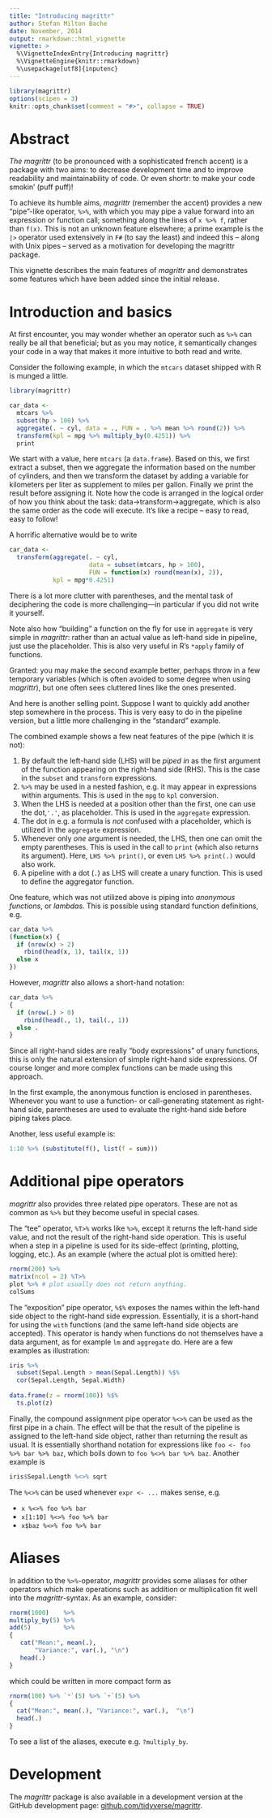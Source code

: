 ```yaml
---
title: "Introducing magrittr"
author: Stefan Milton Bache
date: November, 2014
output: rmarkdown::html_vignette
vignette: >
  %\VignetteIndexEntry{Introducing magrittr}
  %\VignetteEngine{knitr::rmarkdown}
  %\usepackage[utf8]{inputenc}
---
```


```r
library(magrittr)
options(scipen = 3)
knitr::opts_chunk$set(comment = "#>", collapse = TRUE)
```

# Abstract

*The magrittr* (to be pronounced with a sophisticated french accent) is
a package with two aims: to decrease development time and to improve 
readability and maintainability of code. Or even shortr: to make your code smokin' (puff puff)!

To achieve its humble aims, *magrittr* (remember the accent) provides a new 
"pipe"-like operator, `%>%`, with which you may pipe a value forward into an 
expression or function call; something along the lines of ` x %>% f `, rather
than ` f(x)`. This is not an unknown feature
elsewhere; a prime example is the `|>` operator used extensively in `F#`
(to say the least) and indeed this -- along with Unix pipes -- served as a 
motivation for developing the magrittr package.

This vignette describes the main features of *magrittr* and demonstrates
some features which have been added since the initial release.

# Introduction and basics

At first encounter, you may wonder whether an operator such as `%>%`  can really 
be all that beneficial; but as you may notice, it semantically changes your 
code in a way that makes it more intuitive to both read and write.

Consider the following example, in which the `mtcars` dataset shipped with
R is munged a little.
```r
library(magrittr)

car_data <- 
  mtcars %>%
  subset(hp > 100) %>%
  aggregate(. ~ cyl, data = ., FUN = . %>% mean %>% round(2)) %>%
  transform(kpl = mpg %>% multiply_by(0.4251)) %>%
  print
```
We start with a value, here `mtcars` (a `data.frame`). Based on this, we 
first extract a subset, then  we aggregate the information based on the number 
of cylinders, and then we transform the dataset by adding a variable
for kilometers per liter as supplement to miles per gallon. Finally we print
the result before assigning it.
Note how the code is arranged in the logical
order of how you think about the task: data->transform->aggregate, which
is also the same order as the code will execute. It's like a recipe -- easy to
read, easy to follow!

A horrific alternative would be to write
```r
car_data <- 
  transform(aggregate(. ~ cyl, 
                      data = subset(mtcars, hp > 100), 
                      FUN = function(x) round(mean(x), 2)), 
            kpl = mpg*0.4251)
```
There is a lot more clutter with parentheses, and the mental task of deciphering
the code is more challenging---in particular if you did not write it yourself.

Note also how "building" a function on the fly for use in `aggregate` is very
simple in *magrittr*: rather than an actual value as left-hand side in 
pipeline, just use the placeholder. This is also very useful in R's 
`*apply` family of functions.

Granted: you may make the second example better, perhaps throw in a few temporary
variables (which is often avoided to some degree when using *magrittr*),
but one often sees cluttered lines like the ones presented. 

And here is another selling point. Suppose I want to quickly add
another step somewhere in the process. This is very easy
to do in the pipeline version, but a little more challenging in the 
"standard" example.

The combined example shows a few neat features of the pipe (which it is not):

1. By default the left-hand side (LHS) will be *piped in* as the first argument of 
the function appearing on the right-hand side (RHS). This is the case in the 
`subset` and `transform` expressions.
2. `%>%` may be used in a nested fashion, e.g. it may appear in expressions within 
arguments. This is used in the `mpg` to `kpl` conversion.
3. When the LHS is needed at a position other than the first, one can use
the dot,`'.'`, as placeholder. This is used in the `aggregate` expression.
4. The dot in e.g. a formula is *not* confused with a placeholder, which is
utilized in the `aggregate` expression.
5. Whenever only *one* argument is needed, the LHS, then one can omit the
empty parentheses. This is used in the call to `print` (which also returns its
argument). Here, `LHS %>% print()`, or even `LHS %>% print(.)` would also work.
6. A pipeline with a dot (`.`) as LHS will create a unary function. This is
used to define the aggregator function.

One feature, which was not utilized above is piping into *anonymous functions*,
or *lambdas*. This is possible using standard function definitions, e.g.
```r
car_data %>%
(function(x) {
  if (nrow(x) > 2) 
    rbind(head(x, 1), tail(x, 1))
  else x
})
```
However, *magrittr* also allows a short-hand notation:
```r
car_data %>%
{ 
  if (nrow(.) > 0)
    rbind(head(., 1), tail(., 1))
  else .
}
```
Since all right-hand sides are really "body expressions" of unary functions, this
is only the natural extension of simple right-hand side expressions. Of course
longer and more complex functions can be made using this approach.

In the first example, the anonymous function is enclosed in parentheses.
Whenever you want to use a function- or call-generating statement as right-hand side, 
parentheses are used to evaluate the right-hand side before piping takes place.

Another, less useful example is:
```r
1:10 %>% (substitute(f(), list(f = sum)))
```

# Additional pipe operators
*magrittr* also provides three related pipe operators. These are not as
common as `%>%` but they become useful in special cases. 

The "tee" operator, `%T>%` works like `%>%`, except it returns the left-hand
side value, and not the result of the right-hand side operation.
This is useful when a step in a pipeline is used for its side-effect (printing,
plotting, logging, etc.). As an example (where the actual plot is omitted here):
```r
rnorm(200) %>%
matrix(ncol = 2) %T>%
plot %>% # plot usually does not return anything. 
colSums
```

The "exposition" pipe operator, `%$%` exposes the names within the left-hand side
object to the right-hand side expression. Essentially, it is a short-hand for 
using the `with` functions (and the same left-hand side objects are accepted).
This operator is handy when functions do not themselves have a data argument, as for 
example `lm` and `aggregate` do. Here are a few examples as illustration:

```r
iris %>%
  subset(Sepal.Length > mean(Sepal.Length)) %$%
  cor(Sepal.Length, Sepal.Width)
   
data.frame(z = rnorm(100)) %$% 
  ts.plot(z)
```

Finally, the compound assignment pipe operator `%<>%` can be used as the first pipe
in a chain. The effect will be that the result of the pipeline is assigned to the 
left-hand side object, rather than returning the result as usual. It is essentially
shorthand notation for expressions like `foo <- foo %>% bar %>% baz`, which
boils down to `foo %<>% bar %>% baz`. Another example is

```r
iris$Sepal.Length %<>% sqrt
```

The `%<>%` can be used whenever `expr <- ...` makes sense, e.g. 

* `x %<>% foo %>% bar`
* `x[1:10] %<>% foo %>% bar`
* `x$baz %<>% foo %>% bar`

# Aliases

In addition to the `%>%`-operator, *magrittr* provides some aliases for other
operators which make operations such as addition or multiplication fit well 
into the *magrittr*-syntax. As an example, consider:
```r
rnorm(1000)    %>%
multiply_by(5) %>%
add(5)         %>%
{ 
   cat("Mean:", mean(.), 
       "Variance:", var(.), "\n")
   head(.)
}
```
which could be written in more compact form as
```r
rnorm(100) %>% `*`(5) %>% `+`(5) %>% 
{
  cat("Mean:", mean(.), "Variance:", var(.),  "\n")
  head(.)
}
```
To see a list of the aliases, execute e.g. `?multiply_by`. 

# Development
The *magrittr* package is also available in a development version at the
GitHub development page:
[github.com/tidyverse/magrittr](http://github.com/tidyverse/magrittr).
